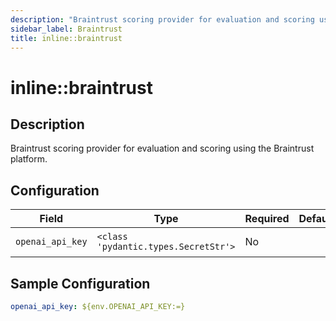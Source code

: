 ```yaml
---
description: "Braintrust scoring provider for evaluation and scoring using the Braintrust platform."
sidebar_label: Braintrust
title: inline::braintrust
---
```


# inline::braintrust

## Description

Braintrust scoring provider for evaluation and scoring using the Braintrust platform.

## Configuration

| Field | Type | Required | Default | Description |
|-------|------|----------|---------|-------------|
| `openai_api_key` | `<class 'pydantic.types.SecretStr'>` | No |  | The OpenAI API Key |

## Sample Configuration

```yaml
openai_api_key: ${env.OPENAI_API_KEY:=}
```
